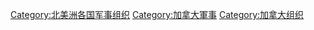[[Category:北美洲各国军事组织|Category:北美洲各国军事组织]]
[[Category:加拿大軍事|Category:加拿大軍事]]
[[Category:加拿大组织|Category:加拿大组织]]